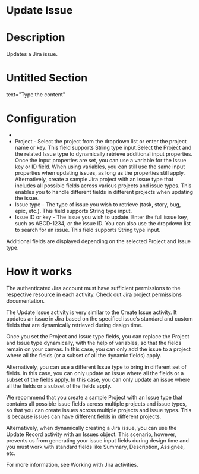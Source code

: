 ﻿# Update Issue

# Description

Updates a Jira issue.

# Untitled Section

text="Type the content"

# Configuration

* 
* Project - Select the project from the dropdown list or enter the project name or key. This field supports String type input.Select the Project and the related Issue type to dynamically retrieve additional input properties. Once the input properties are set, you can use a variable for the Issue key or ID field. When using variables, you can still use the same input properties when updating issues, as long as the properties still apply. Alternatively, create a sample Jira project with an issue type that includes all possible fields across various projects and issue types. This enables you to handle different fields in different projects when updating the issue.
* Issue type - The type of issue you wish to retrieve (task, story, bug, epic, etc.). This field supports String type input.
* Issue ID or key - The issue you wish to update. Enter the full issue key, such as ABCD-1234, or the issue ID. You can also use the dropdown list to search for an issue. This field supports String type input.







Additional fields are displayed depending on the selected Project and Issue type.

# How it works

The authenticated Jira account must have sufficient permissions to the respective resource in each activity. Check out Jira project permissions documentation.

The Update Issue activity is very similar to the Create Issue activity. It updates an issue in Jira based on the specified issue’s standard and custom fields that are dynamically retrieved during design time.

Once you set the Project and Issue type fields, you can replace the Project
                and Issue type dynamically, with the help of variables, so that the fields
                remain on your canvas. In this case, you can only add the issue to a project where
                all the fields (or a subset of all the dynamic fields) apply.

Alternatively, you can use a different Issue type to bring in different set of fields. In
                this case, you can only update an issue where all the fields or a subset of the
                fields apply. In this case, you can only update an issue where all the fields or a
                subset of the fields apply.

We recommend that you create a sample Project with an Issue type that contains all
                possible issue fields across multiple projects and issue types, so that you can
                create issues across multiple projects and issue types. This is because issues can
                have different fields in different projects.

Alternatively, when dynamically creating a Jira issue, you can use the Update Record activity with an Issues object. This scenario, however, prevents us from generating your issue input fields during design time and you must work with standard fields like Summary, Description, Assignee, etc.

For more information, see Working with Jira activities.
